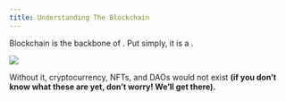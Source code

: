 ```yaml
---
title: Understanding The Blockchain
---
```


Blockchain is the backbone of <Nutshell children="Web3" glossaryEntry="content/glossary/web3.mdx" />. Put simply, it is a <Nutshell glossaryEntry="content/glossary/CH1-Database.mdx" children="database" />.

![](/assets/database-example.jpg)

Without it, cryptocurrency, NFTs, and DAOs would not exist **(if you don’t know what these are yet, don’t worry! We’ll get there).**
